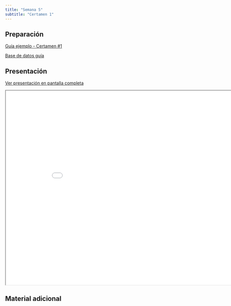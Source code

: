 ```yaml
---
title: "Semana 5"
subtitle: "Certamen 1"
---
```


## Preparación

[Guía ejemplo - Certamen #1](../documents/G1/IND163C_2022_02_G1.pdf)

[Base de datos guía](../documents/G1/Advertising.csv)

## Presentación

[Ver presentación en pantalla completa](../slides/lec_week5.html)

```{=html}
<iframe class="slide-deck" src="../slides/lec_week5.html" height="630" width="900"></iframe>
```

## Material adicional